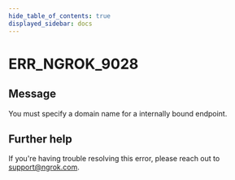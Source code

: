 ```yaml
---
hide_table_of_contents: true
displayed_sidebar: docs
---
```



# ERR_NGROK_9028

## Message

You must specify a domain name for a internally bound endpoint.

<ErrorDetails error="err_ngrok_9028" />

## Further help

If you're having trouble resolving this error, please reach out to [support@ngrok.com](mailto:support@ngrok.com?subject=Help%20with%20ERR_NGROK_9028).
